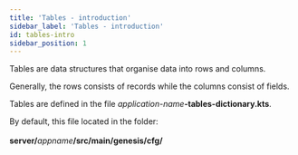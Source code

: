 ```yaml
---
title: 'Tables - introduction'
sidebar_label: 'Tables - introduction'
id: tables-intro
sidebar_position: 1
---
```




Tables are data structures that organise data into rows and columns. 

Generally, the rows consists of records while the columns consist of fields. 

Tables are defined in the file _application-name_**-tables-dictionary.kts**. 

By default, this file located in the folder:<br></br>
**server/**_appname_**/src/main/genesis/cfg/**


